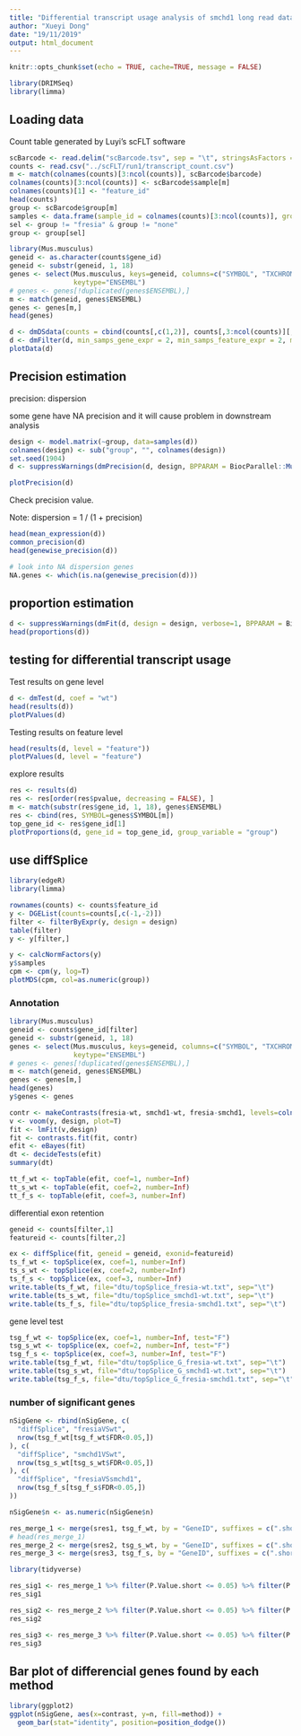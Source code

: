 ```yaml
---
title: "Differential transcript usage analysis of smchd1 long read dataset using DRIMSeq"
author: "Xueyi Dong"
date: "19/11/2019"
output: html_document
---
```


```r
knitr::opts_chunk$set(echo = TRUE, cache=TRUE, message = FALSE)
```

```r
library(DRIMSeq)
library(limma)
```

## Loading data

Count table generated by Luyi's scFLT software

```r
scBarcode <- read.delim("scBarcode.tsv", sep = "\t", stringsAsFactors = FALSE)
counts <- read.csv("../scFLT/run1/transcript_count.csv")
m <- match(colnames(counts)[3:ncol(counts)], scBarcode$barcode)
colnames(counts)[3:ncol(counts)] <- scBarcode$sample[m]
colnames(counts)[1] <- "feature_id"
head(counts)
group <- scBarcode$group[m]
samples <- data.frame(sample_id = colnames(counts)[3:ncol(counts)], group=group)
sel <- group != "fresia" & group != "none"
group <- group[sel]
```

```r
library(Mus.musculus)
geneid <- as.character(counts$gene_id)
geneid <- substr(geneid, 1, 18)
genes <- select(Mus.musculus, keys=geneid, columns=c("SYMBOL", "TXCHROM","ENTREZID"), 
                keytype="ENSEMBL")
# genes <- genes[!duplicated(genes$ENSEMBL),]
m <- match(geneid, genes$ENSEMBL)
genes <- genes[m,]
head(genes)

```


```r
d <- dmDSdata(counts = cbind(counts[,c(1,2)], counts[,3:ncol(counts)][,sel]), samples = samples[sel,])
d <- dmFilter(d, min_samps_gene_expr = 2, min_samps_feature_expr = 2, min_gene_expr = 10, min_feature_expr = 5, run_gene_twice = T)
plotData(d)
```

## Precision estimation

precision: dispersion

some gene have NA precision and it will cause problem in downstream analysis

```r
design <- model.matrix(~group, data=samples(d))
colnames(design) <- sub("group", "", colnames(design))
set.seed(1904)
d <- suppressWarnings(dmPrecision(d, design, BPPARAM = BiocParallel::MulticoreParam(16)))

plotPrecision(d)
```

Check precision value.

Note: dispersion = 1 / (1 + precision)

```r
head(mean_expression(d))
common_precision(d)
head(genewise_precision(d))
```


```r
# look into NA dispersion genes
NA.genes <- which(is.na(genewise_precision(d)))
```


## proportion estimation

```r
d <- suppressWarnings(dmFit(d, design = design, verbose=1, BPPARAM = BiocParallel::MulticoreParam(16)))
head(proportions(d))
```
## testing for differential transcript usage

Test results on gene level

```r
d <- dmTest(d, coef = "wt")
head(results(d))
plotPValues(d)
```

Testing results on feature level

```r
head(results(d, level = "feature"))
plotPValues(d, level = "feature")
```

explore results

```r
res <- results(d)
res <- res[order(res$pvalue, decreasing = FALSE), ]
m <- match(substr(res$gene_id, 1, 18), genes$ENSEMBL)
res <- cbind(res, SYMBOL=genes$SYMBOL[m])
top_gene_id <- res$gene_id[1]
plotProportions(d, gene_id = top_gene_id, group_variable = "group")
```


## use diffSplice

```r
library(edgeR)
library(limma)
```

```r
rownames(counts) <- counts$feature_id
y <- DGEList(counts=counts[,c(-1,-2)])
filter <- filterByExpr(y, design = design)
table(filter)
y <- y[filter,]
```

```r
y <- calcNormFactors(y)
y$samples
cpm <- cpm(y, log=T)
plotMDS(cpm, col=as.numeric(group))
```

### Annotation

```r
library(Mus.musculus)
geneid <- counts$gene_id[filter]
geneid <- substr(geneid, 1, 18)
genes <- select(Mus.musculus, keys=geneid, columns=c("SYMBOL", "TXCHROM","ENTREZID"), 
                keytype="ENSEMBL")
# genes <- genes[!duplicated(genes$ENSEMBL),]
m <- match(geneid, genes$ENSEMBL)
genes <- genes[m,]
head(genes)
y$genes <- genes
```

```r
contr <- makeContrasts(fresia-wt, smchd1-wt, fresia-smchd1, levels=colnames(design))
v <- voom(y, design, plot=T)
fit <- lmFit(v,design)
fit <- contrasts.fit(fit, contr)
efit <- eBayes(fit)
dt <- decideTests(efit)
summary(dt)
```

```r
tt_f_wt <- topTable(efit, coef=1, number=Inf)
tt_s_wt <- topTable(efit, coef=2, number=Inf)
tt_f_s <- topTable(efit, coef=3, number=Inf)
```

differential exon retention

```r
geneid <- counts[filter,1]
featureid <- counts[filter,2]

ex <- diffSplice(fit, geneid = geneid, exonid=featureid)
ts_f_wt <- topSplice(ex, coef=1, number=Inf)
ts_s_wt <- topSplice(ex, coef=2, number=Inf)
ts_f_s <- topSplice(ex, coef=3, number=Inf)
write.table(ts_f_wt, file="dtu/topSplice_fresia-wt.txt", sep="\t")
write.table(ts_s_wt, file="dtu/topSplice_smchd1-wt.txt", sep="\t")
write.table(ts_f_s, file="dtu/topSplice_fresia-smchd1.txt", sep="\t")
```

gene level test
```r
tsg_f_wt <- topSplice(ex, coef=1, number=Inf, test="F")
tsg_s_wt <- topSplice(ex, coef=2, number=Inf, test="F")
tsg_f_s <- topSplice(ex, coef=3, number=Inf, test="F")
write.table(tsg_f_wt, file="dtu/topSplice_G_fresia-wt.txt", sep="\t")
write.table(tsg_s_wt, file="dtu/topSplice_G_smchd1-wt.txt", sep="\t")
write.table(tsg_f_s, file="dtu/topSplice_G_fresia-smchd1.txt", sep="\t")
```

### number of significant genes

```r
nSigGene <- rbind(nSigGene, c(
  "diffSplice", "fresiaVSwt",
  nrow(tsg_f_wt[tsg_f_wt$FDR<0.05,])
), c(
  "diffSplice", "smchd1VSwt",
  nrow(tsg_s_wt[tsg_s_wt$FDR<0.05,])
), c(
  "diffSplice", "fresiaVSsmchd1",
  nrow(tsg_f_s[tsg_f_s$FDR<0.05,])
))

nSigGene$n <- as.numeric(nSigGene$n)
```


```r
res_merge_1 <- merge(sres1, tsg_f_wt, by = "GeneID", suffixes = c(".short", ".long"))
# head(res_merge_1)
res_merge_2 <- merge(sres2, tsg_s_wt, by = "GeneID", suffixes = c(".short", ".long"))
res_merge_3 <- merge(sres3, tsg_f_s, by = "GeneID", suffixes = c(".short", ".long"))
```

```r
library(tidyverse)

res_sig1 <- res_merge_1 %>% filter(P.Value.short <= 0.05) %>% filter(P.Value.long <= 0.05)
res_sig1

res_sig2 <- res_merge_2 %>% filter(P.Value.short <= 0.05) %>% filter(P.Value.long <= 0.05)
res_sig2

res_sig3 <- res_merge_3 %>% filter(P.Value.short <= 0.05) %>% filter(P.Value.long <= 0.05)
res_sig3
```

## Bar plot of differencial genes found by each method

```r
library(ggplot2)
ggplot(nSigGene, aes(x=contrast, y=n, fill=method)) + 
  geom_bar(stat="identity", position=position_dodge())
```

